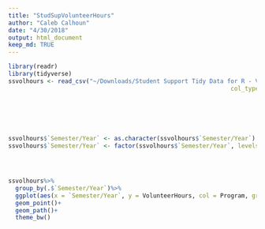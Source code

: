 ```yaml
---
title: "StudSupVolunteerHours"
author: "Caleb Calhoun"
date: "4/30/2018"
output: html_document
keep_md: TRUE
---
```


```r
library(readr)
library(tidyverse)
ssvolhours <- read_csv("~/Downloads/Student Support Tidy Data for R - Volunteer Hours (1).csv", 
                                                               col_types = cols(X10 = col_skip(), X4 = col_skip(), 
                                                                                X5 = col_skip(), X6 = col_skip(), 
                                                                                X7 = col_skip(), X8 = col_skip(), 
                                                                                X9 = col_skip()), skip = 1)



ssvolhours$`Semester/Year` <- as.character(ssvolhours$`Semester/Year`)
ssvolhours$`Semester/Year` <- factor(ssvolhours$`Semester/Year`, levels = unique(ssvolhours$`Semester/Year`))




ssvolhours%>%
  group_by(.$`Semester/Year`)%>%
  ggplot(aes(x = `Semester/Year`, y = VolunteerHours, col = Program, group = 1))+
  geom_point()+
  geom_path()+
  theme_bw()
```

